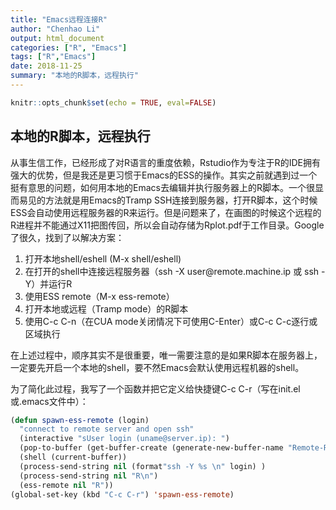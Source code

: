 ```yaml
---
title: "Emacs远程连接R"
author: "Chenhao Li"
output: html_document
categories: ["R", "Emacs"]
tags: ["R","Emacs"]
date: 2018-11-25
summary: "本地的R脚本，远程执行"
---
```


```r
knitr::opts_chunk$set(echo = TRUE, eval=FALSE)
```

## 本地的R脚本，远程执行

从事生信工作，已经形成了对R语言的重度依赖，Rstudio作为专注于R的IDE拥有强大的优势，但是我还是更习惯于Emacs的ESS的操作。其实之前就遇到过一个挺有意思的问题，如何用本地的Emacs去编辑并执行服务器上的R脚本。一个很显而易见的方法就是用Emacs的Tramp SSH连接到服务器，打开R脚本，这个时候ESS会自动使用远程服务器的R来运行。但是问题来了，在画图的时候这个远程的R进程并不能通过X11把图传回，所以会自动存储为Rplot.pdf于工作目录。Google了很久，找到了以解决方案：

1. 打开本地shell/eshell (M-x shell/eshell)
2. 在打开的shell中连接远程服务器（ssh -X user@remote.machine.ip 或 ssh -Y）并运行R
3. 使用ESS remote（M-x ess-remote）
4. 打开本地或远程（Tramp mode）的R脚本
5. 使用C-c C-n（在CUA mode关闭情况下可使用C-Enter）或C-c C-c逐行或区域执行

在上述过程中，顺序其实不是很重要，唯一需要注意的是如果R脚本在服务器上，一定要先开启一个本地的shell，要不然Emacs会默认使用远程机器的shell。

为了简化此过程，我写了一个函数并把它定义给快捷键C-c C-r（写在init.el或.emacs文件中）：

```lisp
(defun spawn-ess-remote (login)
  "connect to remote server and open ssh"
  (interactive "sUser login (uname@server.ip): ")
  (pop-to-buffer (get-buffer-create (generate-new-buffer-name "Remote-R")))
  (shell (current-buffer))
  (process-send-string nil (format"ssh -Y %s \n" login) )
  (process-send-string nil "R\n")
  (ess-remote nil "R"))
(global-set-key (kbd "C-c C-r") 'spawn-ess-remote)

```
